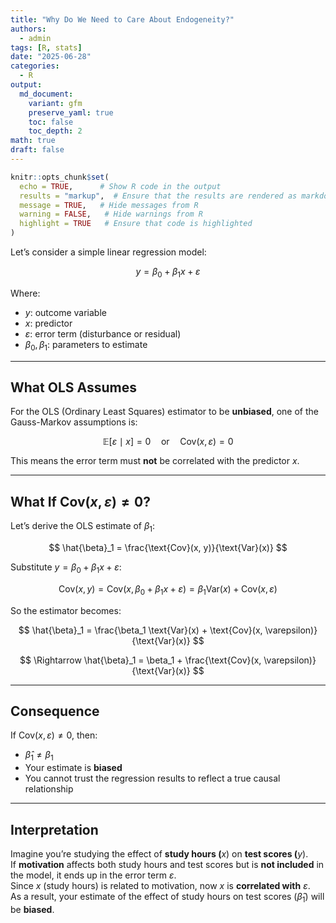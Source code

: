 ```yaml
---
title: "Why Do We Need to Care About Endogeneity?"
authors: 
  - admin
tags: [R, stats]
date: "2025-06-28"
categories: 
  - R
output:
  md_document:
    variant: gfm
    preserve_yaml: true
    toc: false
    toc_depth: 2
math: true
draft: false
---
```


```r
knitr::opts_chunk$set(
  echo = TRUE,      # Show R code in the output
  results = "markup",  # Ensure that the results are rendered as markdown
  message = TRUE,   # Hide messages from R
  warning = FALSE,   # Hide warnings from R
  highlight = TRUE   # Ensure that code is highlighted
)
```

Let’s consider a simple linear regression model:

$$
y = \beta_0 + \beta_1 x + \varepsilon
$$

Where:

-   $y$: outcome variable\
-   $x$: predictor\
-   $\varepsilon$: error term (disturbance or residual)\
-   $\beta_0, \beta_1$: parameters to estimate

------------------------------------------------------------------------

## What OLS Assumes

For the OLS (Ordinary Least Squares) estimator to be **unbiased**, one of the Gauss-Markov assumptions is:

$$
\mathbb{E}[\varepsilon \mid x] = 0 \quad \text{or} \quad \text{Cov}(x, \varepsilon) = 0
$$

This means the error term must **not** be correlated with the predictor $x$.

------------------------------------------------------------------------

## What If $\text{Cov}(x, \varepsilon) \neq 0$?

Let’s derive the OLS estimate of $\beta_1$:

$$
\hat{\beta}_1 = \frac{\text{Cov}(x, y)}{\text{Var}(x)}
$$

Substitute $y = \beta_0 + \beta_1 x + \varepsilon$:

$$
\text{Cov}(x, y) = \text{Cov}(x, \beta_0 + \beta_1 x + \varepsilon) = \beta_1 \text{Var}(x) + \text{Cov}(x, \varepsilon)
$$

So the estimator becomes:

$$
\hat{\beta}_1 = \frac{\beta_1 \text{Var}(x) + \text{Cov}(x, \varepsilon)}{\text{Var}(x)}
$$

$$
\Rightarrow \hat{\beta}_1 = \beta_1 + \frac{\text{Cov}(x, \varepsilon)}{\text{Var}(x)}
$$

------------------------------------------------------------------------

## Consequence

If $\text{Cov}(x, \varepsilon) \neq 0$, then:

-   $\hat{\beta}_1 \neq \beta_1$
-   Your estimate is **biased**
-   You cannot trust the regression results to reflect a true causal relationship

------------------------------------------------------------------------

## Interpretation

Imagine you're studying the effect of **study hours (**$x$) on **test scores (**$y$).\
If **motivation** affects both study hours and test scores but is **not included** in the model, it ends up in the error term $\varepsilon$.\
Since $x$ (study hours) is related to motivation, now $x$ is **correlated with** $\varepsilon$.\
As a result, your estimate of the effect of study hours on test scores ($\hat{\beta}_1$) will be **biased**.

